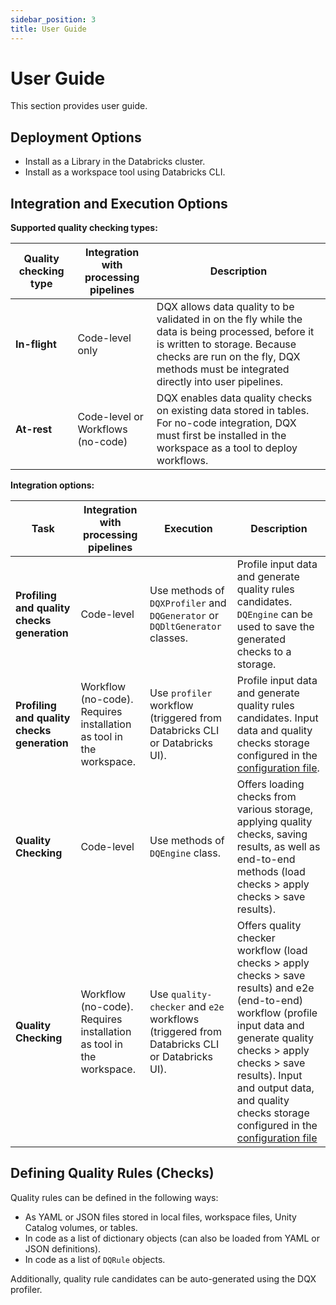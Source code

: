 ```yaml
---
sidebar_position: 3
title: User Guide
---
```


# User Guide

This section provides user guide.

## Deployment Options

* Install as a Library in the Databricks cluster.
* Install as a workspace tool using Databricks CLI.

## Integration and Execution Options

**Supported quality checking types:**

| Quality checking type | Integration with processing pipelines | Description                                                                                                                                                                                                                |
|---------------------- | ------------------------------------- | -------------------------------------------------------------------------------------------------------------------------------------------------------------------------------------------------------------------------- |
| **In-flight**         | Code-level only                       | DQX allows data quality to be validated in on the fly while the data is being processed, before it is written to storage. Because checks are run on the fly, DQX methods must be integrated directly into user pipelines.  |
| **At-rest**           | Code-level or Workflows (no-code)     | DQX enables data quality checks on existing data stored in tables. For no-code integration, DQX must first be installed in the workspace as a tool to deploy workflows.                                                    |

**Integration options:**

| Task                                        | Integration with processing pipelines                               | Execution                                                                                   | Description                                                                                                                                                                                                                                                                                                                |
|-------------------------------------------- | ------------------------------------------------------------------- | ------------------------------------------------------------------------------------------- | -------------------------------------------------------------------------------------------------------------------------------------------------------------------------------------------------------------------------------------------------------------------------------------------------------------------------- |
| **Profiling and quality checks generation** | Code-level                                                          | Use methods of `DQXProfiler` and `DQGenerator` or `DQDltGenerator` classes.                 | Profile input data and generate quality rules candidates. `DQEngine` can be used to save the generated checks to a storage.                                                                                                                                                                                                |
| **Profiling and quality checks generation** | Workflow (no-code). Requires installation as tool in the workspace. | Use `profiler` workflow (triggered from Databricks CLI or Databricks UI).                   | Profile input data and generate quality rules candidates. Input data and quality checks storage configured in the [configuration file](/docs/installation/#configuration-file).                                                                                                                                            |
| **Quality Checking**                        | Code-level                                                          | Use methods of `DQEngine` class.                                                            | Offers loading checks from various storage, applying quality checks, saving results, as well as end-to-end methods (load checks > apply checks > save results).                                                                                                                                                            |
| **Quality Checking**                        | Workflow (no-code). Requires installation as tool in the workspace. | Use `quality-checker` and `e2e` workflows (triggered from Databricks CLI or Databricks UI). | Offers quality checker workflow (load checks > apply checks > save results) and e2e (end-to-end) workflow (profile input data and generate quality checks > apply checks > save results). Input and output data, and quality checks storage configured in the [configuration file](/docs/installation/#configuration-file) |

## Defining Quality Rules (Checks)

Quality rules can be defined in the following ways:
- As YAML or JSON files stored in local files, workspace files, Unity Catalog volumes, or tables.
- In code as a list of dictionary objects (can also be loaded from YAML or JSON definitions).
- In code as a list of `DQRule` objects.

Additionally, quality rule candidates can be auto-generated using the DQX profiler.